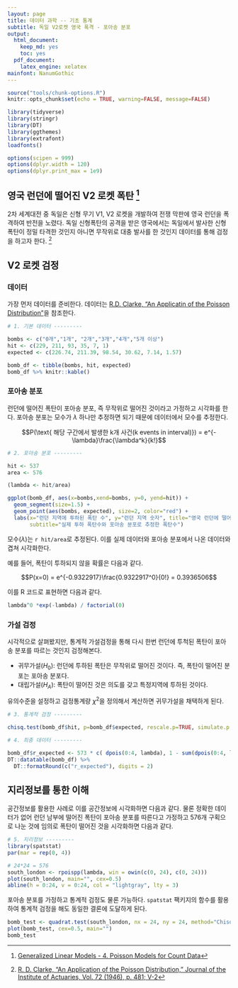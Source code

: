 ```yaml
---
layout: page
title: 데이터 과학 -- 기초 통계
subtitle: 독일 V2로켓 영국 폭격 - 포아송 분포
output:
  html_document: 
    keep_md: yes
    toc: yes
  pdf_document:
    latex_engine: xelatex
mainfont: NanumGothic
---
```


``` r
source("tools/chunk-options.R")
knitr::opts_chunk$set(echo = TRUE, warning=FALSE, message=FALSE)

library(tidyverse)
library(stringr)
library(DT)
library(ggthemes)
library(extrafont)
loadfonts()

options(scipen = 999)
options(dplyr.width = 120)
options(dplyr.print_max = 1e9)
```


## 영국 런던에 떨어진 V2 로켓 폭탄 [^v2-bomb-stat] {#v2-rocket}

[^v2-bomb-stat]: [Generalized Linear Models - 4. Poisson Models for Count Data](http://data.princeton.edu/wws509/notes/c4s1.html)

2차 세계대전 중 독일은 신형 무기 V1, V2 로켓을 개발하여 전쟁 막판에 영국 런던을 폭격하여 반전을 노렸다.
독일 신형폭탄의 공격을 받은 영국에서는 독일에서 발사한 신형 폭탄이 정밀 타격한 것인지 아니면 무작위로 대충 발사를 한 것인지 데이터를 통해 검정을 하고자 한다. [^clark-poisson]

[^clark-poisson]: [R. D. Clarke, “An Application of the Poisson Distribution,” Journal of the Institute of Actuaries, Vol. 72 (1946), p. 481; V-2]()


## V2 로켓 검정 {#v2-testing}

### 데이터 {#v2-data}

가장 먼저 데이터를 준비한다. 데이터는 [R.D. Clarke, "An Applicatin of the Poisson Distribution"](https://www.actuaries.org.uk/system/files/documents/pdf/0481.pdf)을 참조한다.

``` r
# 1. 기본 데이터 --------- 

bombs <- c("0개","1개", "2개","3개","4개","5개 이상")
hit <- c(229, 211, 93, 35, 7, 1)
expected <- c(226.74, 211.39, 98.54, 30.62, 7.14, 1.57)

bomb_df <- tibble(bombs, hit, expected)
bomb_df %>% knitr::kable()
```

### 포아송 분포 {#v2-poisson}

런던에 떨어진 폭탄이 포아송 분포, 즉 무작위로 떨어진 것이라고 가정하고 시각화를 한다.
포아송 분포는 모수가 $\lambda$ 하나만 추정하면 되기 때문에 데이터에서 모수를 추정한다.

$$P(\text{ 해당 구간에서 발생한 k개 사건(k events in interval)}) = e^{-\lambda}\frac{\lambda^k}{k!}$$

``` r
# 2. 포아송 분포 --------- 

hit <- 537
area <- 576

(lambda <- hit/area)

ggplot(bomb_df, aes(x=bombs,xend=bombs, y=0, yend=hit)) +
  geom_segment(size=1.5) +
  geom_point(aes(bombs, expected), size=2, color="red") +
  labs(x="런던 지역에 투하된 폭탄 수", y="런던 지역 숫자", title="영국 런던에 떨어진 V2 로켓 폭탄",
       subtitle="실제 투하 폭탄수와 포아송 분포로 추정한 폭탄수")
```

모수($\lambda$)는 `r hit/area`로 추정된다. 이를 실제 데이터와 포아송 분포에서 나온 데이터와 겹쳐 시각화한다. 

예를 들어, 폭탄이 투하되지 않을 확률은 다음과 같다.

$$P(x=0) = e^{-0.9322917}\frac{0.9322917^0}{0!} = 0.3936506$$

이를 R 코드로 표현하면 다음과 같다.

``` r
lambda^0 *exp(-lambda) / factorial(0)
```


### 가설 검정 {#v2-goodness-of-fit}

시각적으로 살펴봤지만, 통계적 가설검정을 통해 다시 한번 런던에 투척된 폭탄이 포아송 분포를 따르는 것인지 검정해본다.

- 귀무가설($H_0$): 런던에 투하된 폭탄은 무작위로 떨어진 것이다. 즉, 폭탄이 떨어진 분포는 포아송 분포다.
- 대립가설($H_A$): 폭탄이 떨어진 것은 의도를 갖고 특정지역에 투하된 것이다.

유의수준을 설정하고 검정통계량 $\chi^2$을 정의해서 계산하면 귀무가설을 채택하게 된다.

``` r
# 3. 통계적 검정 --------- 

chisq.test(bomb_df$hit, p=bomb_df$expected, rescale.p=TRUE, simulate.p.value=TRUE)

# 4. 최종 데이터 ---------

bomb_df$r_expected <- 573 * c( dpois(0:4, lambda), 1 - sum(dpois(0:4, lambda)))
DT::datatable(bomb_df) %>% 
  DT::formatRound(c("r_expected"), digits = 2)
```

## 지리정보를 통한 이해 {#v2-spatial}

공간정보를 활용한 사례로 이를 공간정보에 시각화하면 다음과 같다.
물론 정확한 데이터가 없어 런던 남부에 떨어진 폭탄이 포아송 분포를 따른다고 가정하고 576개 구획으로 나눈 것에 임의로 폭탄이 떨어진 것을 시각화하면 다음과 같다.

``` r
# 5. 지리정보 ---------
library(spatstat)
par(mar = rep(0, 4))

# 24*24 = 576
south_london <- rpoispp(lambda, win = owin(c(0, 24), c(0, 24)))
plot(south_london, main="", cex=0.5)
abline(h = 0:24, v = 0:24, col = "lightgray", lty = 3)
```

포아송 분포를 가정하고 통계적 검정도 물론 가능하다. `spatstat` 팩키지의 함수를 활용하여 통계적 검정을 해도 동일한 결론에 도달하게 된다.

``` r
bomb_test <- quadrat.test(south_london, nx = 24, ny = 24, method="Chisq")
plot(bomb_test, cex=0.5, main="")
bomb_test
```
